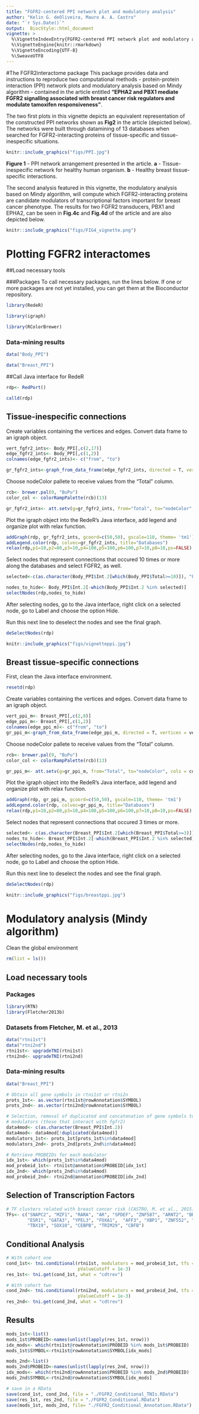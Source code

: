 ```yaml
---
title: "FGFR2-centered PPI network plot and modulatory analysis"
author: "Kelin G. deOliveira, Mauro A. A. Castro"
date: "`r Sys.Date()`"
output:  BiocStyle::html_document
vignette: >
  %\VignetteIndexEntry{FGFR2-centered PPI network plot and modulatory analysis}
  %\VignetteEngine{knitr::rmarkdown}
  %\VignetteEncoding{UTF-8}
  %\SweaveUTF8
---
```


#The FGFR2interactome package
This package provides data and instructions to reproduce two computational methods - protein-protein interaction (PPI) network plots and modulatory analysis based on Mindy algorithm - contained in the article entitled **"EPHA2 and PBX1 mediate FGFR2 signalling associated with breast cancer risk regulators and modulate tamoxifen responsiveness"**.

The two first plots in this vignette depicts an equivalent representation of the constructed PPI networks shown as **Fig2** in the article (depicted below). The networks were built through datamining of 13 databases when searched for FGFR2-interacting proteins of tissue-specific and tissue-inespecific situations.

```r
knitr::include_graphics("figs/PPI.jpg")
```
<caption>**Figure 1** - PPI network arrangement presented in the article. **a** - Tissue-inespecific network for healthy human organism. **b** - Healthy breast tissue-specific interactions.  </caption>

The second analysis featured in this vignette, the modulatory analysis based on Mindy algorithm, will compute which FGFR2-interacting proteins are candidate modulators of transcriptional factors important for breast cancer phenotype. The results for two FGFR2 transducers, PBX1 and EPHA2, can be seen in **Fig.4c** and **Fig.4d** of the article and are also depicted below. 


```r
knitr::include_graphics("figs/FIG4_vignette.png")
```

# Plotting FGFR2 interactomes

##Load necessary tools

###Packages
To call necessary packages, run the lines below. If one or more packages are not yet installed, you can get them at the Bioconductor repository.

```r
library(RedeR)

library(igraph)

library(RColorBrewer)
```
  
### Data-mining results
```r
data("Body_PPI")

data("Breast_PPI")
```

##Call Java interface for RedeR
```r
rdp<- RedPort()

calld(rdp)
```

## Tissue-inespecific connections
Create variables containing the vertices and edges. Convert data frame to an igraph object.
```r
vert_fgfr2_ints<- Body_PPI[,c(2,17)]
edge_fgfr2_ints<- Body_PPI[,c(1,2)]
colnames(edge_fgfr2_ints)<- c("from", "to")

gr_fgfr2_ints<-graph_from_data_frame(edge_fgfr2_ints, directed = T, vertices = vert_fgfr2_ints)
```

Choose nodeColor pallete to receive values from the "Total" column.
```r
rcb<- brewer.pal(9, "BuPu")
color_col <- colorRampPalette(rcb)(13)

gr_fgfr2_ints<- att.setv(g=gr_fgfr2_ints, from="Total", to="nodeColor", cols = color_col)
```

Plot the igraph object into the RedeR's Java interface, add legend and organize plot with relax function.
```r
addGraph(rdp, gr_fgfr2_ints, gcoord=c(50,50), gscale=110, theme= 'tm1')
addLegend.color(rdp, colvec=gr_fgfr2_ints, title="Databases")
relax(rdp,p1=10,p2=80,p3=10,p4=100,p5=100,p6=100,p7=10,p8=10,ps=FALSE)
```

Select nodes that represent connections that occured 10 times or more along the databases and select FGFR2, as well.
```r
selected<-c(as.character(Body_PPI$Int.2[which(Body_PPI$Total>=10)]), "FGFR2")

nodes_to_hide<- Body_PPI$Int.2[-which(Body_PPI$Int.2 %in% selected)]
selectNodes(rdp,nodes_to_hide)
```
After selecting nodes, go to the Java interface, right click on a selected node, go to Label and choose the option Hide.

Run this next line to deselect the nodes and see the final graph.
```r
deSelectNodes(rdp)
```

```r
knitr::include_graphics("figs/vignetteppi.jpg")
```

## Breast tissue-specific connections
First, clean the Java interface environment. 
```r
resetd(rdp)
```

Create variables containing the vertices and edges. Convert data frame to an igraph object.
```r
vert_ppi_m<- Breast_PPI[,c(2,8)]
edge_ppi_m<- Breast_PPI[,c(1,2)]
colnames(edge_ppi_m)<- c("from", "to")
gr_ppi_m<-graph_from_data_frame(edge_ppi_m, directed = T, vertices = vert_ppi_m)
```

Choose nodeColor pallete to receive values from the "Total" column.
```r
rcb<- brewer.pal(9, "BuPu")
color_col <- colorRampPalette(rcb)(13)

gr_ppi_m<- att.setv(g=gr_ppi_m, from="Total", to="nodeColor", cols = color_col)
```

Plot the igraph object into the RedeR's Java interface, add legend and organize plot with relax function.
```r
addGraph(rdp, gr_ppi_m, gcoord=c(50,50), gscale=110, theme= 'tm1')
addLegend.color(rdp, colvec=gr_ppi_m, title="Databases")
relax(rdp,p1=10,p2=80,p3=10,p4=100,p5=100,p6=100,p7=10,p8=10,ps=FALSE)
```

Select nodes that represent connections that occured 3 times or more.
```r
selected<- c(as.character(Breast_PPI$Int.2[which(Breast_PPI$Total>=3)]), "FGFR2")
nodes_to_hide<- Breast_PPI$Int.2[-which(Breast_PPI$Int.2 %in% selected)]
selectNodes(rdp,nodes_to_hide)
```
After selecting nodes, go to the Java interface, right click on a selected node, go to Label and choose the option Hide.

Run this next line to deselect the nodes and see the final graph.
```r
deSelectNodes(rdp)
```

```r
knitr::include_graphics("figs/breastppi.jpg")
```


# Modulatory analysis (Mindy algorithm)

Clean the global environment
```r
rm(list = ls())
```

## Load necessary tools
### Packages
```r
library(RTN)
library(Fletcher2013b)
```

### Datasets from Fletcher, M. et al., 2013
```r
data("rtni1st")
data("rtni2nd")
rtni1st<- upgradeTNI(rtni1st)
rtni2nd<- upgradeTNI(rtni2nd)
```

### Data-mining results
```r
data("Breast_PPI")
```

```r
# Obtain all gene symbols in rtni1st or rtni2n
prots_1st<- as.vector(rtni1st@rowAnnotation$SYMBOL)
prots_2nd<- as.vector(rtni2nd@rowAnnotation$SYMBOL)

# Selection, removal of duplicated and concatenation of gene symbols to be used as candidate
# modulators (those that interact with fgfr2)
data4mod<- c(as.character(Breast_PPI$Int.2))
data4mod<- data4mod[!duplicated(data4mod)]
modulators_1st<- prots_1st[prots_1st%in%data4mod]
modulators_2nd<- prots_2nd[prots_2nd%in%data4mod]

# Retrieve PROBEIDs for each modulator
idx_1st<- which(prots_1st%in%data4mod)
mod_probeid_1st<- rtni1st@annotation$PROBEID[idx_1st]
idx_2nd<- which(prots_2nd%in%data4mod)
mod_probeid_2nd<- rtni2nd@annotation$PROBEID[idx_2nd]
```

## Selection of Transcription Factors
```r
# TF clusters related with breast cancer risk (CASTRO, M. et al., 2015)
TFs<- c("SNAPC2", "MZF1", "RARA", "AR", "SPDEF", "ZNF587", "ARNT2", "BRD8", "MYB",
        "ESR1", "GATA3", "YPEL3", "FOXA1",  "AFF3", "XBP1", "ZNF552", "NFIB", "YBX1",
        "TBX19", "SOX10", "CEBPB", "TRIM29", "CBFB")
```
## Conditional Analysis
```r
# With cohort one
cond_1st<- tni.conditional(rtni1st, modulators = mod_probeid_1st, tfs = TFs,
                           pValueCutoff = 1e-3)
res_1st<- tni.get(cond_1st, what = "cdtrev")

# With cohort two
cond_2nd<- tni.conditional(rtni2nd, modulators = mod_probeid_2nd, tfs = TFs,
                           pValueCutoff = 1e-3)
res_2nd<- tni.get(cond_2nd, what = "cdtrev")
```
## Results
```r
mods_1st<-list()
mods_1st$PROBEID<-names(unlist(lapply(res_1st, nrow)))
idx_mods<- which(rtni1st@rowAnnotation$PROBEID %in% mods_1st$PROBEID)
mods_1st$SYMBOL<-rtni1st@rowAnnotation$SYMBOL[idx_mods]

mods_2nd<-list()
mods_2nd$PROBEID<-names(unlist(lapply(res_2nd, nrow)))
idx_mods<- which(rtni2nd@rowAnnotation$PROBEID %in% mods_2nd$PROBEID)
mods_2nd$SYMBOL<-rtni2nd@rowAnnotation$SYMBOL[idx_mods]
```

```r
# save in a RData
save(cond_1st, cond_2nd, file = "./FGFR2_Conditional_TNIs.RData")
save(res_1st, res_2nd, file = "./FGFR2_Conditional.RData")
save(mods_1st, mods_2nd, file= "./FGFR2_Conditional_Annotation.RData")
```
